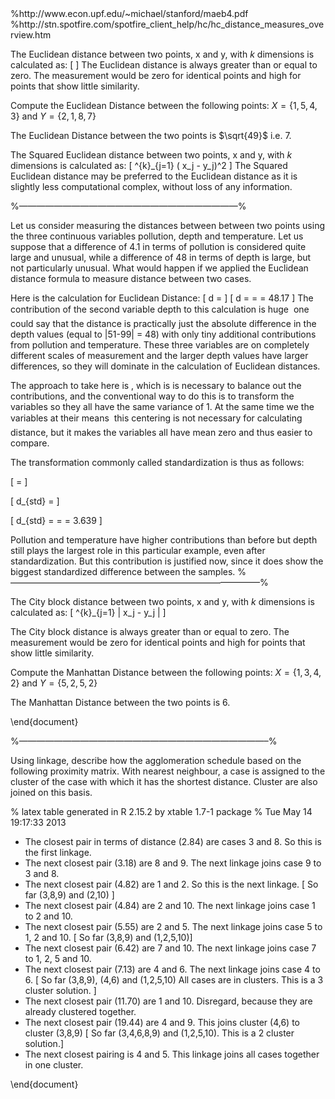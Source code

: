 

\author{Kevin O'Brien}
\title{Cluster Analysis - Distance Measures and Proximity Matrices}


%http://www.econ.upf.edu/~michael/stanford/maeb4.pdf
%http://stn.spotfire.com/spotfire_client_help/hc/hc_distance_measures_overview.htm
\newpage
\section{Euclidean Distance}
The Euclidean distance between two points, x and y, with $k$ dimensions is calculated as:
\[ \sqrt{ \sum^{k}_{j=1} ( x_j - y_j)^2 } \]
The Euclidean distance is always greater than or equal to zero. The measurement would be zero for identical points and high for points that show little similarity.

\subsection{Example}
Compute the Euclidean Distance between the following points:
$X = \{1,5,4,3\}$ and $Y = \{2,1,8,7\}$

\begin{center}
\begin{tabular}{|c|c|c|c|}
  \hline
$x_j$	&	$y_j$	&   $x_j - y_j$	&	$(x_j - y_j)^2$	\\ \hline
1	&	2	&	-1	&	1	\\
5	&	1	&	4	&	16	\\
4	&	8	&	-4	&	16	\\
3	&	7	&	-4	&	16	\\ \hline
	&		&		&	49	\\ \hline
\end{tabular}
\end{center}
The Euclidean Distance between the two points is $\sqrt{49}$ i.e. 7.

\subsection{Squared Euclidean Distance}
The Squared Euclidean distance between two points, x and y, with $k$ dimensions is calculated as:
\[ \sum^{k}_{j=1} ( x_j - y_j)^2  \]
The Squared Euclidean distance may be preferred to the Euclidean distance as it is slightly less computational complex, without loss of any information.

%---------------------------------------------------------------------------%

\section{Standardized of Distance Measures}

Let us consider measuring the distances between between two points using
the three continuous variables pollution, depth and temperature. Let us suppose that a difference of 4.1 in terms of pollution is considered quite large and unusual, while a difference of 48 in terms of depth is large, but not particularly unusual.
What would happen if we applied the Euclidean distance formula to measure distance between two cases.
\begin{center}
\begin{tabular}{|c|c|c|}
  \hline
  % after \\: \hline or \cline{col1-col2} \cline{col3-col4} ...
Variables & case 1 & case 2 \\ \hline 
Pollution & 6.0 & 1.9 \\
Depth & 51 & 99 \\
Temp & 3.0 & 2.9 \\
  \hline
\end{tabular}
\end{center}

Here is the calculation for Euclidean Distance:
\[ d = \sqrt{(6.0 - 1.9)^2 + (51 - 99)^2 + (3.0 - 2.9)^2}   \]
 \[ d = \sqrt{16.81 + 2304 + 0.01} = \sqrt{2320.82} = 48.17 \]
\noindent The contribution of the second variable depth to this calculation is huge  one could say
that the distance is practically just the absolute difference in the depth values (equal to
|51-99| = 48) with only tiny additional contributions from pollution and temperature. These three variables are on
completely different scales of measurement and the larger depth values have larger differences, so they will dominate in the calculation of Euclidean distances.

\noindent The approach to take here is \textbf{standardization}, which is is necessary to balance out the contributions, and the
conventional way to do this is to transform the variables so they all have the same variance
of 1. At the same time we \textbf{\textit{center}} the variables at their means  this centering is not
necessary for calculating distance, but it makes the variables all have mean zero and thus
easier to compare. 

\noindent The transformation commonly called standardization is thus as follows:

\[\mbox{standardized value} = \frac{\mbox{observed value  mean}}{ \mbox{standard deviation}}\]
\begin{center}
\begin{tabular}{|c|c|c|c|c|c|c|}
  \hline
  % after \\: \hline or \cline{col1-col2} \cline{col3-col4} ...
Variables & Case 1 & Case 2 & Mean & Std. Dev & Case 1 (std) & Case 2 (std) \\ \hline
Pollution & 6.0 & 1.9 & 4.517	&	2.141	&	0.693	&	-1.222	\\
Depth & 51 & 99 & 74.433	&	15.615	&	-1.501	&	1.573	\\
Temp & 3.0 & 2.9 & 3.057	&	0.281	&	-0.201	&	-0.557	\\
  \hline
\end{tabular}
\end{center}

\[ d_{std} =  \sqrt{(0.693 - (- 1.222))^2 + (-1.501-1.573)^2 + (-0.201-(-0.557))^2} \]

\[ d_{std} = \sqrt{3.667 + 9.449 + 0.127} = \sqrt{13.243} = 3.639 \]

Pollution and temperature have higher contributions than before but depth still plays the
largest role in this particular example, even after standardization. But this contribution is
justified now, since it does show the biggest standardized difference between the samples. 
%--------------------------------------------------------------------------------------%
\newpage
\section{Manhattan (City Block) Distance}
The City block distance between two points, x and y, with $k$ dimensions is calculated as:
\[ \sum^{k}_{j=1} | x_j - y_j |  \]

The City block distance is always greater than or equal to zero. The measurement would be zero for identical points and high for points that show little similarity.

\subsection{Example}
Compute the Manhattan Distance between the following points: 
$X = \{1,3,4,2\}$ and $Y = \{5,2,5,2\}$


\begin{center}
\begin{tabular}{|c|c|c|c|}
  \hline
$x_j$	&	$y_j$	&   $x_j - y_j$	&	$| x_j - y_j |$	\\ \hline
1	&	5	&	-4	&	4	\\
3	&	2	&	1	&	1	\\
4	&	5	&	-1	&	1	\\
2	&	2	&	0	&	0	\\ \hline
& & & 6 \\
  \hline
\end{tabular}
\end{center}
The Manhattan Distance between the two points is 6.

\end{document}

%--------------------------------------------------------------------------------------%
\newpage
\section{Cluster Analysis : Proximity Matrices}

Using \textbf{\textit{nearest neighbour}} linkage, describe how the agglomeration schedule based on the following 
proximity matrix. With nearest neighbour, a case is assigned to the cluster of the case with which it has the shortest distance. Cluster are also joined on this basis.


% latex table generated in R 2.15.2 by xtable 1.7-1 package
% Tue May 14 19:17:33 2013
\begin{table}[ht]
\centering
\begin{tabular}{|r|rrrrrrrrrr|}
  \hline
Case & 1 & 2 & 3 & 4 & 5 & 6 & 7 & 8 & 9 & 10 \\
  \hline
1 & 0.00 & \textbf{4.82} & 89.39 & 85.97 & 46.26 & 71.87 & 56.42 & 23.75 & 31.57 & 11.70 \\
  2 & \textbf{4.82} & 0.00 & 94.24 & 38.96 & \textbf{5.55} & 35.07 & 74.52 & 71.27 & 61.84 & \textbf{4.84} \\
  3 & 89.39 & 94.24 & 0.00 & 57.65 & 27.27 & 25.31 & 20.89 & \textbf{2.84} & 63.50 & 89.39 \\
  4 & 85.97 & 38.96 & 57.65 & 0.00 & \textbf{22.94} & \textbf{7.13} & 70.49 & 23.09 & \textbf{12.75} & 85.97 \\
  5 & 46.26 & \textbf{5.55} & 27.27 & \textbf{22.94} & 0.00 & 39.44 & 17.43 & 79.22 & 14.47 & 46.26 \\
  6 & 71.87 & 35.07 & 25.31 & \textbf{7.13} & 39.44 & 0.00 & 27.50 & 30.65 & 13.34 & 71.87 \\
  7 & 56.42 & 74.52 & 20.89 & 70.49 & 17.43 & 27.50 & 0.00 & 91.16 & 44.92 & \textbf{6.42} \\
  8 & 23.75 & 71.27 & \textbf{2.84} & 23.09 & 79.22 & 30.65 & 91.16 & 0.00 & \textbf{3.18} & 23.75 \\
  9 & 31.57 & 61.84 & 63.50 & \textbf{12.75} & 14.47 & 13.34 & 44.92 & \textbf{3.18} & 0.00 & 31.57 \\
  10 & 11.70 & \textbf{4.84} & 89.39 & 85.97 & 46.26 & 71.87 & \textbf{6.42} & 23.75 & 31.57 & 0.00 \\
   \hline
\end{tabular}
\end{table}



*  The closest pair in terms of distance (2.84) are cases 3 and 8. So this is the first linkage.
*  The next closest pair (3.18) are 8 and 9. The next linkage joins case 9 to 3 and 8.
*  The next closest pair (4.82) are 1 and 2. So this is the next linkage. [ So far (3,8,9) and (2,10) ] 
*  The next closest pair (4.84) are 2 and 10. The next linkage joins case 1 to 2 and 10.
*  The next closest pair (5.55) are 2 and 5. The next linkage joins case 5 to 1, 2 and 10. [ So far (3,8,9) and (1,2,5,10)]
*  The next closest pair (6.42) are 7 and 10. The next linkage joins case 7 to 1, 2, 5 and 10.
*  The next closest pair (7.13) are 4 and 6. The next linkage joins case 4 to 6. [ So far (3,8,9), (4,6) and (1,2,5,10) All cases are in clusters. This is a 3 cluster solution. ]
*  The next closest pair (11.70) are 1 and 10. Disregard, because they are already clustered together.
*  The next closest pair (19.44) are 4 and 9. This joins cluster (4,6) to cluster (3,8,9) [ So far (3,4,6,8,9) and (1,2,5,10). This is a 2 cluster solution.]
*  The next closest pairing is 4 and 5. This linkage joins all cases together in one cluster.





\end{document}

